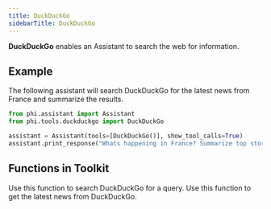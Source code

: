 ```yaml
---
title: DuckDuckGo
sidebarTitle: DuckDuckGo
---
```


**DuckDuckGo** enables an Assistant to search the web for information.

## Example

The following assistant will search DuckDuckGo for the latest news from France and summarize the results.

```python cookbook/tools/duckduckgo.py
from phi.assistant import Assistant
from phi.tools.duckduckgo import DuckDuckGo

assistant = Assistant(tools=[DuckDuckGo()], show_tool_calls=True)
assistant.print_response("Whats happening in France? Summarize top stories with sources.")
```

## Functions in Toolkit

<ResponseField name="duckduckgo_search">
  Use this function to search DuckDuckGo for a query.
</ResponseField>
<ResponseField name="duckduckgo_news">
  Use this function to get the latest news from DuckDuckGo.
</ResponseField>

<Snippet file="message-us-discord.mdx" />
